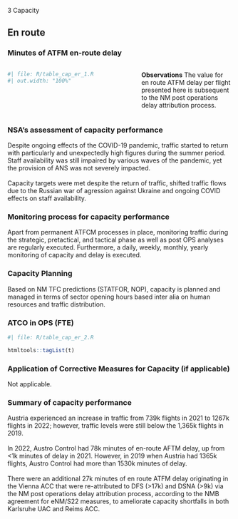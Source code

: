 [3 Capacity]{class="fakeh1"}

## En route
### Minutes of ATFM en-route delay

:::: {.columns}
  
::: {.column width="55%"}

```r
#| file: R/table_cap_er_1.R
#| out.width: "100%"
```
:::

::: {.column width="1%"}
:::

::: {.column width="44%"}

**Observations**
The value for en route ATFM delay per flight presented here is subsequent to the NM post operations delay attribution process.
:::
::::


### NSA's assessment of capacity performance
Despite ongoing effects of the COVID-19 pandemic, traffic started to return with particularly and unexpectedly high figures during the summer period. Staff availability was still impaired by various waves of the pandemic, yet the provision of ANS was not severely impacted. <br/><br/>Capacity targets were met despite the return of traffic, shifted traffic flows due to the Russian war of agression against Ukraine and ongoing COVID effects on staff availability.

### Monitoring process for capacity performance
Apart from permanent ATFCM processes in place, monitoring traffic during the strategic, pretactical, and tactical phase as well as post OPS analyses are regularly executed.  Furthermore, a daily, weekly, monthly, yearly monitoring of capacity and delay is executed.

### Capacity Planning
Based on NM TFC predictions (STATFOR, NOP), capacity is planned and managed in terms of sector opening hours based inter alia on human resources and traffic distribution.

### ATCO in OPS (FTE)

```r
#| file: R/table_cap_er_2.R
```
```r
htmltools::tagList(t)
```



### Application of Corrective Measures for Capacity (if applicable)
Not applicable.

### Summary of capacity performance
Austria experienced an increase in traffic from 739k flights in 2021 to 1267k flights in 2022; however, traffic levels were still below the 1,365k flights in 2019. <br/><br/>In 2022, Austro Control had 78k minutes of en-route AFTM delay, up from <1k minutes of delay in 2021. However, in 2019 when Austria had 1365k flights, Austro Control had more than 1530k minutes of delay.<br/><br/>There were an additional 27k minutes of en route ATFM delay originating in the Vienna ACC that were re-attributed to DFS (>17k) and DSNA (>9k) via the NM post operations delay attribution process, according to the NMB agreement for eNM/S22 measures, to ameliorate capacity shortfalls in both Karlsruhe UAC and Reims ACC.